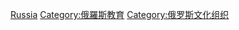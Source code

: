 [[Category:欧洲各国教育组织|Russia]]
[[Category:俄羅斯教育|Category:俄羅斯教育]]
[[Category:俄罗斯文化组织|Category:俄罗斯文化组织]]